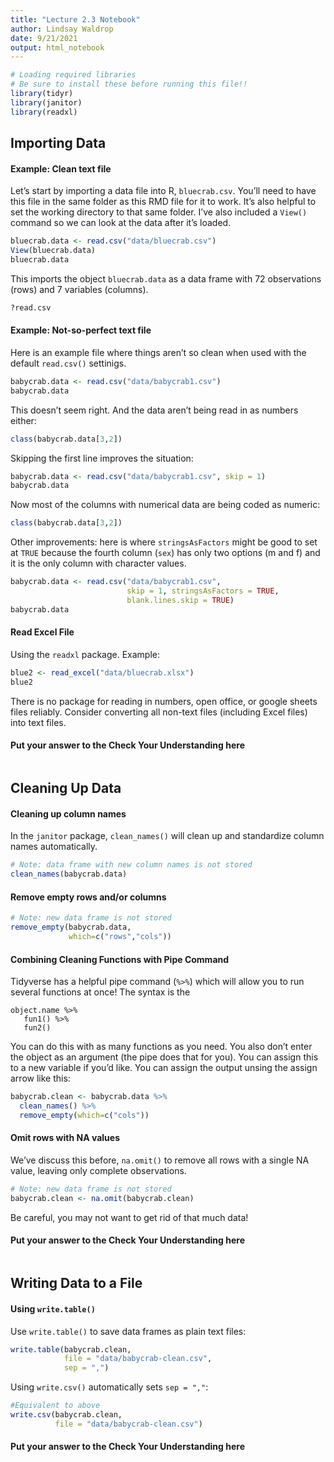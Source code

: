 ```yaml
---
title: "Lecture 2.3 Notebook"
author: Lindsay Waldrop
date: 9/21/2021
output: html_notebook
---
```


```r
# Loading required libraries
# Be sure to install these before running this file!!
library(tidyr)
library(janitor)
library(readxl)
```

## Importing Data 

#### Example: Clean text file

Let's start by importing a data file into R, `bluecrab.csv`. You'll need to have this file in the same folder as this RMD file for it to work. It's also helpful to set the working directory to that same folder. I've also included a `View()` command so we can look at the data after it's loaded.

```r
bluecrab.data <- read.csv("data/bluecrab.csv")
View(bluecrab.data)
bluecrab.data
```

This imports the object `bluecrab.data` as a data frame with 72 observations (rows) and 7 variables (columns). 

```r
?read.csv
```

#### Example: Not-so-perfect text file

Here is an example file where things aren't so clean when used with the default `read.csv()` settinigs. 

```r
babycrab.data <- read.csv("data/babycrab1.csv")
babycrab.data
```
This doesn't seem right. And the data aren't being read in as numbers either: 
```r
class(babycrab.data[3,2])
```

Skipping the first line improves the situation:
```r
babycrab.data <- read.csv("data/babycrab1.csv", skip = 1)
babycrab.data
```
Now most of the columns with numerical data are being coded as numeric: 
```r
class(babycrab.data[3,2])
```

Other improvements: here is where `stringsAsFactors` might be good to set at `TRUE` because the fourth column (`sex`) has only two options (m and f) and it is the only column with character values.
```r
babycrab.data <- read.csv("data/babycrab1.csv", 
                          skip = 1, stringsAsFactors = TRUE,
                          blank.lines.skip = TRUE)
babycrab.data
```
#### Read Excel File

Using the `readxl` package. Example: 

```r
blue2 <- read_excel("data/bluecrab.xlsx")
blue2
```
There is no package for reading in numbers, open office, or google sheets files reliably. Consider converting all non-text files (including Excel files) into text files. 


#### Put your answer to the Check Your Understanding here

```r

```

## Cleaning Up Data

#### Cleaning up column names

In the `janitor` package, `clean_names()` will clean up and standardize column names automatically. 
```r
# Note: data frame with new column names is not stored
clean_names(babycrab.data)
```

#### Remove empty rows and/or columns

```r
# Note: new data frame is not stored
remove_empty(babycrab.data, 
             which=c("rows","cols"))
```

#### Combining Cleaning Functions with Pipe Command

Tidyverse has a helpful pipe command (`%>%`) which will allow you to run several functions at once! The syntax is the 

```
object.name %>%
   fun1() %>%
   fun2()
```

You can do this with as many functions as you need. You also don't enter the object as an argument (the pipe does that for you). You can assign this to a new variable if you'd like. You can assign the output unsing the assign arrow like this:

```r
babycrab.clean <- babycrab.data %>% 
  clean_names() %>% 
  remove_empty(which=c("cols"))
```

#### Omit rows with NA values

We've discuss this before, `na.omit()` to remove all rows with a single NA value, leaving only complete observations. 
```r
# Note: new data frame is not stored
babycrab.clean <- na.omit(babycrab.clean)
```

Be careful, you may not want to get rid of that much data! 

#### Put your answer to the Check Your Understanding here

```r

```


## Writing Data to a File

#### Using `write.table()`

Use `write.table()` to save data frames as plain text files:

```r
write.table(babycrab.clean, 
            file = "data/babycrab-clean.csv", 
            sep = ",")
```

Using `write.csv()` automatically sets `sep = ","`:

```r
#Equivalent to above
write.csv(babycrab.clean, 
          file = "data/babycrab-clean.csv")
```

#### Put your answer to the Check Your Understanding here

```r

```
